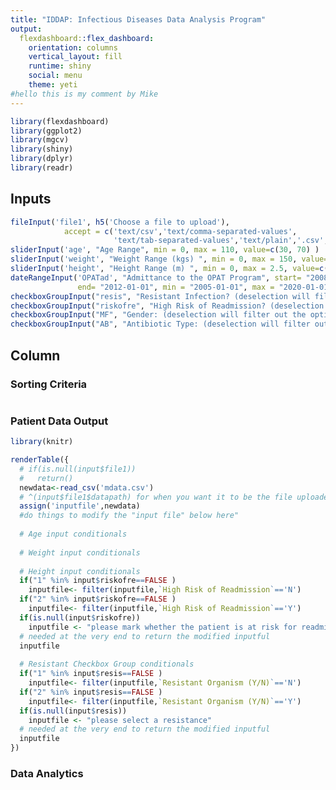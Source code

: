 ```yaml
---
title: "IDDAP: Infectious Diseases Data Analysis Program"
output: 
  flexdashboard::flex_dashboard:
    orientation: columns
    vertical_layout: fill
    runtime: shiny
    social: menu
    theme: yeti
#hello this is my comment by Mike
---
```

```r
library(flexdashboard)
library(ggplot2)
library(mgcv)
library(shiny)
library(dplyr)
library(readr)
```


Inputs {.sidebar data-width=350}
-----------------------------------------------------------------------

```r
fileInput('file1', h5('Choose a file to upload'),
            accept = c('text/csv','text/comma-separated-values',
                       'text/tab-separated-values','text/plain','.csv','.tsv'))
sliderInput('age', "Age Range", min = 0, max = 110, value=c(30, 70) )
sliderInput('weight', "Weight Range (kgs) ", min = 0, max = 150, value=c(30, 70) )
sliderInput('height', "Height Range (m) ", min = 0, max = 2.5, value=c(1, 2) )
dateRangeInput('OPATad', "Admittance to the OPAT Program", start= "2008-01-01", 
               end= "2012-01-01", min = "2005-01-01", max = "2020-01-01",startview="year")
checkboxGroupInput("resis", "Resistant Infection? (deselection will filter out the option)", choices= c("Yes"=1, "No"=2), selected = c(1,2))
checkboxGroupInput("riskofre", "High Risk of Readmission? (deselection will filter out the option)", choices= c("Yes"=1, "No"=2), selected = c(1,2))
checkboxGroupInput("MF", "Gender: (deselection will filter out the option)", choices= c("Male", "Female"), selected = c("Male", "Female"))
checkboxGroupInput("AB", "Antibiotic Type: (deselection will filter out the option)", choices= c("Erythromycin", "Lymecycline", "Norfloxacin", "Ciprofloxacin", "Amoxicillin", 	"Gentamicin","Phenoxymethylpenicillin", "Other"), selected = c("Erythromycin", "Lymecycline", "Norfloxacin", "Ciprofloxacin", "Amoxicillin", 	"Gentamicin","Phenoxymethylpenicillin", "Other"))

```

Column {data-width=250}
-----------------------------------------------------------------------
### Sorting Criteria {data-height=100}
```r

```
### Patient Data Output {data-height=500}

```r
library(knitr)

renderTable({
  # if(is.null(input$file1))
  #   return()
  newdata<-read_csv('mdata.csv')
  # ^(input$file1$datapath) for when you want it to be the file uploaded
  assign('inputfile',newdata)
  #do things to modify the "input file" below here"
  
  # Age input conditionals
  
  # Weight input conditionals
  
  # Height input conditionals
  if("1" %in% input$riskofre==FALSE )
    inputfile<- filter(inputfile,`High Risk of Readmission`=='N')
  if("2" %in% input$riskofre==FALSE )
    inputfile<- filter(inputfile,`High Risk of Readmission`=='Y')
  if(is.null(input$riskofre))
    inputfile <- "please mark whether the patient is at risk for readmission"
  # needed at the very end to return the modified inputful
  inputfile
  
  # Resistant Checkbox Group conditionals
  if("1" %in% input$resis==FALSE )
    inputfile<- filter(inputfile,`Resistant Organism (Y/N)`=='N')
  if("2" %in% input$resis==FALSE )
    inputfile<- filter(inputfile,`Resistant Organism (Y/N)`=='Y')
  if(is.null(input$resis))
    inputfile <- "please select a resistance"
  # needed at the very end to return the modified inputful
  inputfile
})
```

### Data Analytics  {data-height=200}

```r

```

